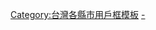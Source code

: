 {{topicon|image=Emblem of Miaoli County.svg|size=25px|alt=這位用戶是苗栗國國民。|description=這位用戶是苗栗國國民。|link=分類:苗栗縣維基人}}<noinclude>{{humour}}</noinclude>{{Userbox

|id= [[File:Emblem of Miaoli County.svg|30px]]
|id-c= #DB6135
|info=這個用戶是'''[[苗栗國|<span style=color:white>苗栗國</span>]]'''的國民。
|info-c= #DB6135
|info-s= 10
|info-fc= white
|border-c= white
}}<includeonly>[[Category:苗栗縣維基人|{{PAGENAME}}]]
</includeonly>
<noinclude>[[Category:台灣各縣市用戶框模板]]
[[Category:苗栗縣|-]]</noinclude>